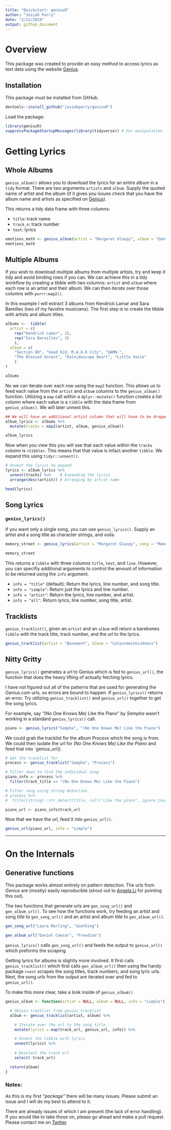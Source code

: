 ```yaml
---
title: "Quickstart: geniusR"
author: "Josiah Parry"
date: "2/12/2018"
output: github_document
---
```


# Overview

This package was created to provide an easy method to access lyrics as text data using the website [Genius](genius.com). 
  
## Installation  
This package must be installed from GitHub.

```r
devtools::install_github("josiahparry/geniusR")
```

Load the package:
```r
library(geniusR)
suppressPackageStartupMessages(library(tidyverse)) # For manipulation
```


# Getting Lyrics

## Whole Albums

`genius_album()` allows you to download the lyrics for an entire album in a `tidy` format. There are two arguments `artists` and `album`. Supply the quoted name of artist and the album (if it gives you issues check that you have the album name and artists as specified on [Genius](https://genius.com)).

This returns a tidy data frame with three columns:
  
  - `title`: track name
  - `track_n`: track number
  - `text`: lyrics


```r
emotions_math <- genius_album(artist = "Margaret Glaspy", album = "Emotions and Math")
emotions_math
```


## Multiple Albums

If you wish to download multiple albums from multiple artists, try and keep it tidy and avoid binding rows if you can. We can achieve this in a tidy workflow by creating a tibble with two columns: `artist` and `album` where each row is an artist and their album. We can then iterate over those columns with `purrr:map2()`.

In this example I will extract 3 albums from Kendrick Lamar and Sara Bareilles (two of my favotire musicians). The first step is to create the tibble with artists and album titles. 

```r
albums <-  tibble(
  artist = c(
    rep("Kendrick Lamar", 3), 
    rep("Sara Bareilles", 3)
    ),
  album = c(
    "Section 80", "Good Kid, M.A.A.D City", "DAMN.",
    "The Blessed Unrest", "Kaleidoscope Heart", "Little Voice"
    )
)

albums
```

No we can iterate over each row using the `map2` function. This allows us to feed each value from the `artist` and `album` columns to the `genius_album()` function. Utilizing a `map` call within a `dplyr::mutate()` function creates a list column where each value is a `tibble` with the data frame from `genius_album()`. We will later unnest this. 

```r
## We will have an additional artist column that will have to be dropped
album_lyrics <- albums %>% 
  mutate(tracks = map2(artist, album, genius_album))

album_lyrics
```


Now when you view this you will see that each value within the `tracks` column is `<tibble>`. This means that that value is infact another `tibble`. We expand this using `tidyr::unnest()`.


```r
# Unnest the lyrics to expand 
lyrics <- album_lyrics %>% 
  unnest(tracks) %>%    # Expanding the lyrics 
  arrange(desc(artist)) # Arranging by artist name 

head(lyrics)
```


## Song Lyrics

### `genius_lyrics()`

If you want only a single song, you can use `genius_lyrics()`. Supply an artist and a song title as character strings, and voila.

```r
memory_street <- genius_lyrics(artist = "Margaret Glaspy", song = "Memory Street")

memory_street
```

This returns a `tibble` with three columns `title`, `text`, and `line`. However, you can specifiy additional arguments to control the amount of information to be returned using the `info` argument. 

  - `info = "title"` (default): Return the lyrics, line number, and song title.
  - `info = "simple"`: Return just the lyrics and line number.
  - `info = "artist"`: Return the lyrics, line number, and artist.
  - `info = "all"`: Return lyrics, line number, song title, artist.


## Tracklists

`genius_tracklist()`, given an `artist` and an `album` will return a barebones `tibble` with the track title, track number, and the url to the lyrics. 

```r
genius_tracklist(artist = "Basement", album = "Colourmeinkindness") 
```

## Nitty Gritty

`genius_lyrics()` generates a url to Genius which is fed to `genius_url()`, the function that does the heavy lifting of actually fetching lyrics. 

I have not figured out all of the patterns that are used for generating the Genius.com urls, so errors are bound to happen. If `genius_lyrics()` returns an error. Try utilizing `genius_tracklist()` and `genius_url()` together to get the song lyrics. 

For example, say "(No One Knows Me) Like the Piano" by _Sampha_ wasn't working in a standard `genius_lyrics()` call. 

```r
piano <- genius_lyrics("Sampha", "(No One Knows Me) Like the Piano")
```

We could grab the tracklist for the album _Process_ which the song is from. We could then isolate the url for _(No One Knows Me) Like the Piano_ and feed that into `genius_url().

```r
# Get the tracklist for 
process <- genius_tracklist("Sampha", "Process")

# Filter down to find the individual song
piano_info <- process %>% 
  filter(track_title == "(No One Knows Me) Like the Piano")

# Filter song using string detection
# process %>% 
#  filter(stringr::str_detect(title, coll("Like the piano", ignore_case = TRUE)))

piano_url <- piano_info$track_url
```

Now that we have the url, feed it into `genius_url()`.

```r
genius_url(piano_url, info = "simple")
```

___________


# On the Internals 

## Generative functions

This package works almost entirely on pattern detection. The urls from _Genius_ are (mostly) easily reproducible (shout out to [Angela Li](https://twitter.com/CivicAngela) for pointing this out). 

The two functions that generate urls are `gen_song_url()` and `gen_album_url()`. To see how the functions work, try feeding an artist and song title to `gen_song_url()` and an artist and album title to `gen_album_url()`. 

```r
gen_song_url("Laura Marling", "Soothing")
```

```r
gen_album_url("Daniel Caesar", "Freudian")
```

`genius_lyrics()` calls `gen_song_url()` and feeds the output to `genius_url()` which preforms the scraping. 

Getting lyrics for albums is slightly more involved. It first calls `genius_tracklist()` which first calls `gen_album_url()` then using the handy package `rvest` scrapes the song titles, track numbers, and song lyric urls. Next, the song urls from the output are iterated over and fed to `genius_url()`.

To make this more clear, take a look inside of `genius_album()`

```r
genius_album <- function(artist = NULL, album = NULL, info = "simple") {

  # Obtain tracklist from genius_tracklist
  album <- genius_tracklist(artist, album) %>%

    # Iterate over the url to the song title
    mutate(lyrics = map(track_url, genius_url, info)) %>%

    # Unnest the tibble with lyrics
    unnest(lyrics) %>%
    
    # Deselect the track url
    select(-track_url)

  return(album)
}
```


### Notes:

As this is my first _"package"_ there will be many issues. Please submit an issue and I will do my best to attend to it. 

There are already issues of which I am present (the lack of error handling). If you would like to take those on, please go ahead and make a pull request. Please contact me on [Twitter](twitter.com/josiahparry).



